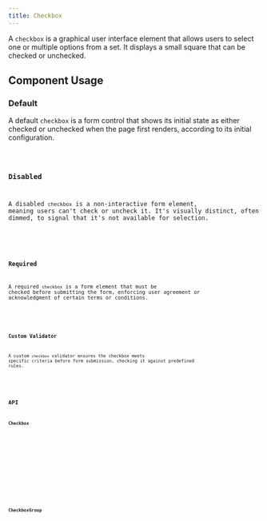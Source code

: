 ```yaml
---
title: Checkbox
---
```


A `checkbox` is a graphical user interface element that allows users to select one or multiple options from a set. It displays a small square that can be checked or unchecked.







## Component Usage
### Default

A default `checkbox` is a form control that shows its initial state as either checked or unchecked when the page first renders, according to its initial configuration.

<SCheckbox client:only="vue" />
<Code code={SCheckboxRaw} lang="vue" title="default.vue" />

### Disabled

A disabled `checkbox` is a non-interactive form element, meaning users can't check or uncheck it. It's visually distinct, often dimmed, to signal that it's not available for selection.

<SCheckboxDisabled client:only="vue" />
<Code code={SCheckboxDisabledRaw} lang="vue" title="disabled.vue" />

### Required

A required `checkbox` is a form element that must be checked before submitting the form, enforcing user agreement or acknowledgment of certain terms or conditions.

<SCheckboxRequired client:only="vue"/>
<Code code={SCheckboxRequiredRaw} lang="vue" title="required.vue" />

### Custom Validator

A custom `checkbox` validator ensures the checkbox meets specific criteria before form submission, checking it against predefined rules.

<SCheckboxCustomValidator client:only="vue"/>
<Code code={SCheckboxCustomValidatorRaw} lang="vue" title="customValidator.vue" />

## API
### Checkbox
<Tabs>
    <TabItem label="Properties">
        <ApiProperties client:only="vue" />
    </TabItem>
    <TabItem label="Slots">
        <ApiSlots client:only="vue" />
    </TabItem>
    <TabItem label="Events">
        <ApiEvents client:only="vue" />
    </TabItem>
    <TabItem label="Methods">
        <ApiMethods client:only="vue" />
    </TabItem>
</Tabs>

### CheckboxGroup
<Tabs>
    <TabItem label="Properties">
        <ApiPropertiesCheckboxGroup client:only="vue" />
    </TabItem>
    <TabItem label="Slots">
        <ApiSlotsCheckboxGroup client:only="vue" />
    </TabItem>
</Tabs>